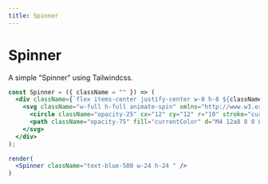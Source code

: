 ```yaml
---
title: Spinner
---
```


# Spinner

A simple "Spinner" using Tailwindcss.

```jsx live noInline
const Spinner = ({ className = "" }) => (
  <div className={`flex items-center justify-center w-8 h-8 ${className}`}>
    <svg className="w-full h-full animate-spin" xmlns="http://www.w3.org/2000/svg" fill="none" viewBox="0 0 24 24">
      <circle className="opacity-25" cx="12" cy="12" r="10" stroke="currentColor" strokeWidth="4" />
      <path className="opacity-75" fill="currentColor" d="M4 12a8 8 0 018-8V0C5.373 0 0 5.373 0 12h4zm2 5.291A7.962 7.962 0 014 12H0c0 3.042 1.135 5.824 3 7.938l3-2.647z" />
    </svg>
  </div>
);

render(
  <Spinner className="text-blue-500 w-24 h-24 " />
)
```
